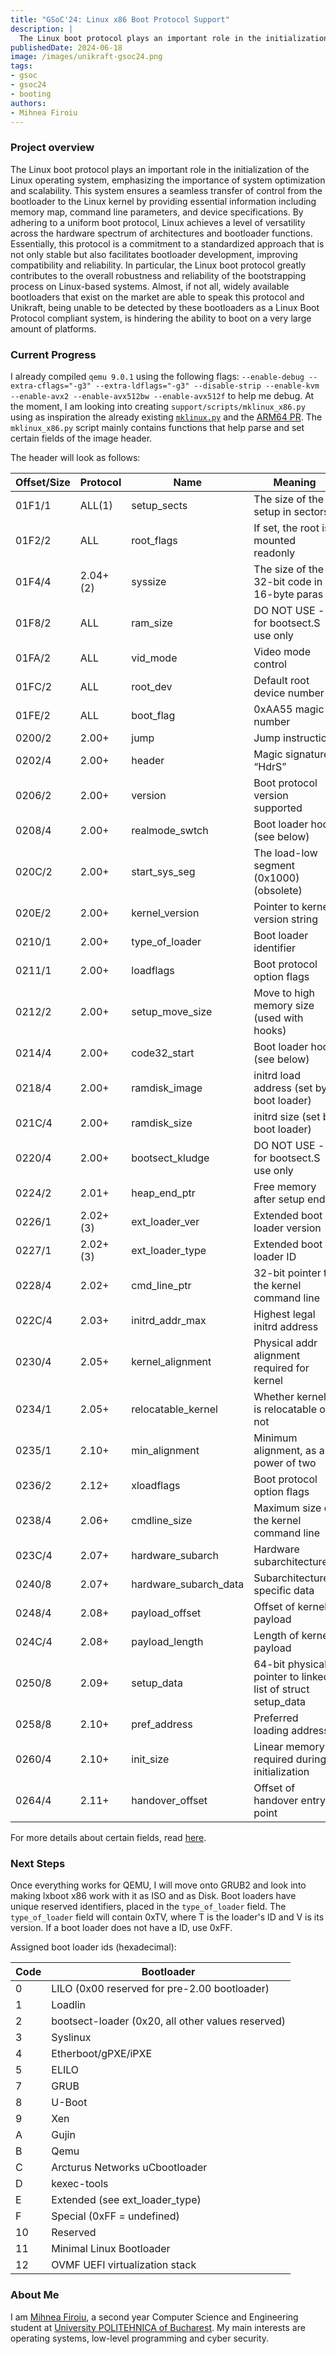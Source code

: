```yaml
---
title: "GSoC'24: Linux x86 Boot Protocol Support"
description: |
  The Linux boot protocol plays an important role in the initialization of the Linux operating system, emphasizing the importance of system optimization and scalability.
publishedDate: 2024-06-18
image: /images/unikraft-gsoc24.png
tags:
- gsoc
- gsoc24
- booting
authors:
- Mihnea Firoiu
---
```


### Project overview

The Linux boot protocol plays an important role in the initialization of the Linux operating system, emphasizing the importance of system optimization and scalability.
This system ensures a seamless transfer of control from the bootloader to the Linux kernel by providing essential information including memory map, command line parameters, and device specifications.
By adhering to a uniform boot protocol, Linux achieves a level of versatility across the hardware spectrum of architectures and bootloader functions.
Essentially, this protocol is a commitment to a standardized approach that is not only stable but also facilitates bootloader development, improving compatibility and reliability.
In particular, the Linux boot protocol greatly contributes to the overall robustness and reliability of the bootstrapping process on Linux-based systems.
Almost, if not all, widely available bootloaders that exist on the market are able to speak this protocol and Unikraft, being unable to be detected by these bootloaders as a Linux Boot Protocol compliant system, is hindering the ability to boot on a very large amount of platforms.

### Current Progress

I already compiled `qemu 9.0.1` using the following flags: `--enable-debug --extra-cflags="-g3" --extra-ldflags="-g3" --disable-strip --enable-kvm --enable-avx2 --enable-avx512bw --enable-avx512f` to help me debug.
At the moment, I am looking into creating `support/scripts/mklinux_x86.py` using as inspiration the already existing [`mklinux.py`](https://github.com/unikraft/unikraft/blob/staging/support/scripts/mklinux.py) and the [ARM64 PR](https://github.com/unikraft/unikraft/pull/988).
The `mklinux_x86.py` script mainly contains functions that help parse and set certain fields of the image header.

The header will look as follows:

| Offset/Size | Protocol    | Name                | Meaning                                                |
|-------------|-------------|---------------------|--------------------------------------------------------|
| 01F1/1      | ALL(1)      | setup_sects         | The size of the setup in sectors                       |
| 01F2/2      | ALL         | root_flags          | If set, the root is mounted readonly                   |
| 01F4/4      | 2.04+(2)    | syssize             | The size of the 32-bit code in 16-byte paras           |
| 01F8/2      | ALL         | ram_size            | DO NOT USE - for bootsect.S use only                   |
| 01FA/2      | ALL         | vid_mode            | Video mode control                                     |
| 01FC/2      | ALL         | root_dev            | Default root device number                             |
| 01FE/2      | ALL         | boot_flag           | 0xAA55 magic number                                    |
| 0200/2      | 2.00+       | jump                | Jump instruction                                       |
| 0202/4      | 2.00+       | header              | Magic signature “HdrS”                                 |
| 0206/2      | 2.00+       | version             | Boot protocol version supported                        |
| 0208/4      | 2.00+       | realmode_swtch      | Boot loader hook (see below)                           |
| 020C/2      | 2.00+       | start_sys_seg       | The load-low segment (0x1000) (obsolete)               |
| 020E/2      | 2.00+       | kernel_version      | Pointer to kernel version string                       |
| 0210/1      | 2.00+       | type_of_loader      | Boot loader identifier                                 |
| 0211/1      | 2.00+       | loadflags           | Boot protocol option flags                             |
| 0212/2      | 2.00+       | setup_move_size     | Move to high memory size (used with hooks)             |
| 0214/4      | 2.00+       | code32_start        | Boot loader hook (see below)                           |
| 0218/4      | 2.00+       | ramdisk_image       | initrd load address (set by boot loader)               |
| 021C/4      | 2.00+       | ramdisk_size        | initrd size (set by boot loader)                       |
| 0220/4      | 2.00+       | bootsect_kludge     | DO NOT USE - for bootsect.S use only                   |
| 0224/2      | 2.01+       | heap_end_ptr        | Free memory after setup end                            |
| 0226/1      | 2.02+(3)    | ext_loader_ver      | Extended boot loader version                           |
| 0227/1      | 2.02+(3)    | ext_loader_type     | Extended boot loader ID                                |
| 0228/4      | 2.02+       | cmd_line_ptr        | 32-bit pointer to the kernel command line              |
| 022C/4      | 2.03+       | initrd_addr_max     | Highest legal initrd address                           |
| 0230/4      | 2.05+       | kernel_alignment    | Physical addr alignment required for kernel            |
| 0234/1      | 2.05+       | relocatable_kernel  | Whether kernel is relocatable or not                   |
| 0235/1      | 2.10+       | min_alignment       | Minimum alignment, as a power of two                   |
| 0236/2      | 2.12+       | xloadflags          | Boot protocol option flags                             |
| 0238/4      | 2.06+       | cmdline_size        | Maximum size of the kernel command line                |
| 023C/4      | 2.07+       | hardware_subarch    | Hardware subarchitecture                               |
| 0240/8      | 2.07+       | hardware_subarch_data| Subarchitecture-specific data                          |
| 0248/4      | 2.08+       | payload_offset      | Offset of kernel payload                               |
| 024C/4      | 2.08+       | payload_length      | Length of kernel payload                               |
| 0250/8      | 2.09+       | setup_data          | 64-bit physical pointer to linked list of struct setup_data|
| 0258/8      | 2.10+       | pref_address        | Preferred loading address                              |
| 0260/4      | 2.10+       | init_size           | Linear memory required during initialization           |
| 0264/4      | 2.11+       | handover_offset     | Offset of handover entry point                         |

For more details about certain fields, read [here](https://www.kernel.org/doc/html/v5.4/x86/boot.html).

### Next Steps

Once everything works for QEMU, I will move onto GRUB2 and look into making lxboot x86 work with it as ISO and as Disk.
Boot loaders have unique reserved identifiers, placed in the `type_of_loader` field.
The `type_of_loader` field will contain 0xTV, where T is the loader's ID and V is its version.
If a boot loader does not have a ID, use 0xFF.

Assigned boot loader ids (hexadecimal):

| Code | Bootloader                                      |
|------|-------------------------------------------------|
| 0    | LILO (0x00 reserved for pre-2.00 bootloader)    |
| 1    | Loadlin                                         |
| 2    | bootsect-loader (0x20, all other values reserved)|
| 3    | Syslinux                                        |
| 4    | Etherboot/gPXE/iPXE                             |
| 5    | ELILO                                           |
| 7    | GRUB                                            |
| 8    | U-Boot                                          |
| 9    | Xen                                             |
| A    | Gujin                                           |
| B    | Qemu                                            |
| C    | Arcturus Networks uCbootloader                  |
| D    | kexec-tools                                     |
| E    | Extended (see ext_loader_type)                  |
| F    | Special (0xFF = undefined)                      |
| 10   | Reserved                                        |
| 11   | Minimal Linux Bootloader                        |
| 12   | OVMF UEFI virtualization stack                  |

### About Me

I am [Mihnea Firoiu](https://github.com/Mihnea0Firoiu), a second year Computer Science and Engineering student at [University POLITEHNICA of Bucharest](https://upb.ro/en/).
My main interests are operating systems, low-level programming and cyber security.
